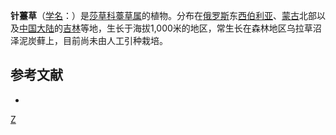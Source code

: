 {{Speciesbox 
| genus = Carex
| species = dahurica
| authority = Kükenth.
}}
'''针薹草'''（[[学名|学名]]：{{lang|la|''Carex dahurica''}}）是[[莎草科|莎草科]][[薹草属|薹草属]]的植物。分布在[[俄罗斯|俄罗斯]]东[[西伯利亚|西伯利亚]]、[[蒙古|蒙古]]北部以及[[中国大陆|中国大陆]]的[[吉林|吉林]]等地，生长于海拔1,000米的地区，常生长在森林地区乌拉草沼泽泥炭藓上，目前尚未由人工引种栽培。

== 参考文献 ==
<div class="references-small">
* {{cite web| url =http://www.bioinfo.cn/db05/KmzwSpecies.php?action=view&id=5982| title =针薹草| work =《中国高等植物数据库全库》| publisher =中国科学院微生物研究所| author =昆明植物研究所| accessdate =2009-02-24| deadurl =yes| archiveurl =https://web.archive.org/web/20160305010007/http://www.bioinfo.cn/db05/KmzwSpecies.php?action=view&id=5982| archivedate =2016-03-05}}
</div>
{{Taxonbar}}

{{DEFAULTSORT:Carex dahurica}}
[[Category:薹草属|Z]]